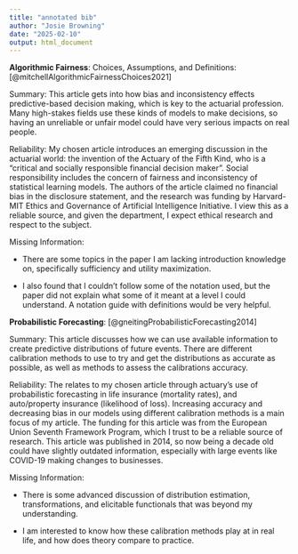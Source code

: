 ```yaml
---
title: "annotated bib"
author: "Josie Browning"
date: "2025-02-10"
output: html_document
---
```


**Algorithmic Fairness**: Choices, Assumptions, and Definitions: [@mitchellAlgorithmicFairnessChoices2021]

Summary: This article gets into how bias and inconsistency effects predictive-based decision making, which is key to the actuarial profession. Many high-stakes fields use these kinds of models to make decisions, so having an unreliable or unfair model could have very serious impacts on real people.

Reliability: My chosen article introduces an emerging discussion in the actuarial world: the invention of the Actuary of the Fifth Kind, who is a "critical and socially responsible financial decision maker". Social responsibility includes the concern of fairness and inconsistency of statistical learning models. The authors of the article claimed no financial bias in the disclosure statement, and the research was funding by Harvard-MIT Ethics and Governance of Artificial Intelligence Initiative. I view this as a reliable source, and given the department, I expect ethical research and respect to the subject.

Missing Information:

-   There are some topics in the paper I am lacking introduction knowledge on, specifically sufficiency and utility maximization.

-   I also found that I couldn't follow some of the notation used, but the paper did not explain what some of it meant at a level I could understand. A notation guide with definitions would be very helpful.

**Probabilistic Forecasting**: [@gneitingProbabilisticForecasting2014]

Summary: This article discusses how we can use available information to create predictive distributions of future events. There are different calibration methods to use to try and get the distributions as accurate as possible, as well as methods to assess the calibrations accuracy.

Reliability: The relates to my chosen article through actuary's use of probabilistic forecasting in life insurance (mortality rates), and auto/property insurance (likelihood of loss). Increasing accuracy and decreasing bias in our models using different calibration methods is a main focus of my article. The funding for this article was from the European Union Seventh Framework Program, which I trust to be a reliable source of research. This article was published in 2014, so now being a decade old could have slightly outdated information, especially with large events like COVID-19 making changes to businesses.

Missing Information:

-   There is some advanced discussion of distribution estimation, transformations, and elicitable functionals that was beyond my understanding.

-   I am interested to know how these calibration methods play at in real life, and how does theory compare to practice.
